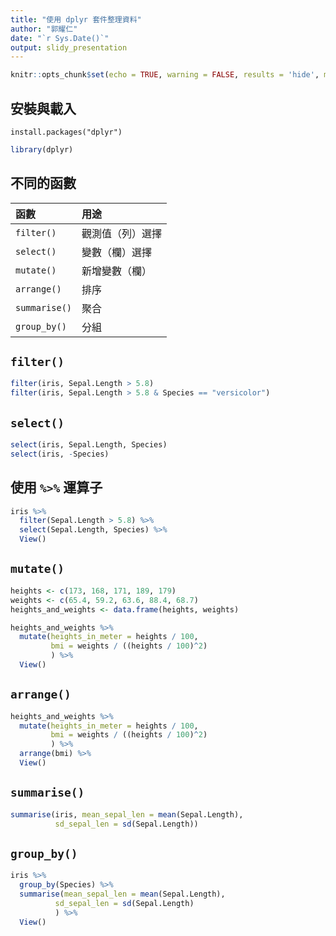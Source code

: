 ```yaml
---
title: "使用 dplyr 套件整理資料"
author: "郭耀仁"
date: "`r Sys.Date()`"
output: slidy_presentation
---
```


```r
knitr::opts_chunk$set(echo = TRUE, warning = FALSE, results = 'hide', message = FALSE)
```

## 安裝與載入

```
install.packages("dplyr")
```

```r
library(dplyr)
```

## 不同的函數

|函數|用途|
|:----|:----|
|`filter()`|觀測值（列）選擇|
|`select()`|變數（欄）選擇|
|`mutate()`|新增變數（欄）|
|`arrange()`|排序|
|`summarise()`|聚合|
|`group_by()`|分組|

## `filter()`

```r
filter(iris, Sepal.Length > 5.8)
filter(iris, Sepal.Length > 5.8 & Species == "versicolor")
```

## `select()`

```r
select(iris, Sepal.Length, Species)
select(iris, -Species)
```

## 使用 `%>%` 運算子

```r
iris %>%
  filter(Sepal.Length > 5.8) %>%
  select(Sepal.Length, Species) %>%
  View()
```

## `mutate()`

```r
heights <- c(173, 168, 171, 189, 179)
weights <- c(65.4, 59.2, 63.6, 88.4, 68.7)
heights_and_weights <- data.frame(heights, weights)

heights_and_weights %>%
  mutate(heights_in_meter = heights / 100,
         bmi = weights / ((heights / 100)^2)
         ) %>%
  View()
```

## `arrange()`

```r
heights_and_weights %>%
  mutate(heights_in_meter = heights / 100,
         bmi = weights / ((heights / 100)^2)
         ) %>%
  arrange(bmi) %>%
  View()
```

## `summarise()`

```r
summarise(iris, mean_sepal_len = mean(Sepal.Length),
          sd_sepal_len = sd(Sepal.Length))
```

## `group_by()`

```r
iris %>%
  group_by(Species) %>%
  summarise(mean_sepal_len = mean(Sepal.Length),
          sd_sepal_len = sd(Sepal.Length)
          ) %>%
  View()
```